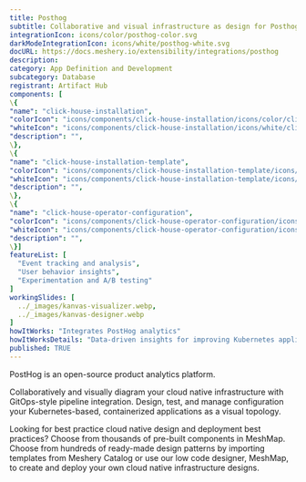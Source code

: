 ```yaml
---
title: Posthog
subtitle: Collaborative and visual infrastructure as design for Posthog
integrationIcon: icons/color/posthog-color.svg
darkModeIntegrationIcon: icons/white/posthog-white.svg
docURL: https://docs.meshery.io/extensibility/integrations/posthog
description: 
category: App Definition and Development
subcategory: Database
registrant: Artifact Hub
components: [
\{
"name": "click-house-installation",
"colorIcon": "icons/components/click-house-installation/icons/color/click-house-installation-color.svg",
"whiteIcon": "icons/components/click-house-installation/icons/white/click-house-installation-white.svg",
"description": "",
\},
\{
"name": "click-house-installation-template",
"colorIcon": "icons/components/click-house-installation-template/icons/color/click-house-installation-template-color.svg",
"whiteIcon": "icons/components/click-house-installation-template/icons/white/click-house-installation-template-white.svg",
"description": "",
\},
\{
"name": "click-house-operator-configuration",
"colorIcon": "icons/components/click-house-operator-configuration/icons/color/click-house-operator-configuration-color.svg",
"whiteIcon": "icons/components/click-house-operator-configuration/icons/white/click-house-operator-configuration-white.svg",
"description": "",
\}]
featureList: [
  "Event tracking and analysis",
  "User behavior insights",
  "Experimentation and A/B testing"
]
workingSlides: [
  ../_images/kanvas-visualizer.webp,
  ../_images/kanvas-designer.webp
]
howItWorks: "Integrates PostHog analytics"
howItWorksDetails: "Data-driven insights for improving Kubernetes applications and services"
published: TRUE
---
```

<p>
PostHog is an open-source product analytics platform.
</p>
<p>
    Collaboratively and visually diagram your cloud native infrastructure with GitOps-style pipeline integration. Design, test, and manage configuration your Kubernetes-based, containerized applications as a visual topology.
</p>
<p>
    Looking for best practice cloud native design and deployment best practices? Choose from thousands of pre-built components in MeshMap. Choose from hundreds of ready-made design patterns by importing templates from Meshery Catalog or use our low code designer, MeshMap, to create and deploy your own cloud native infrastructure designs.
</p>
